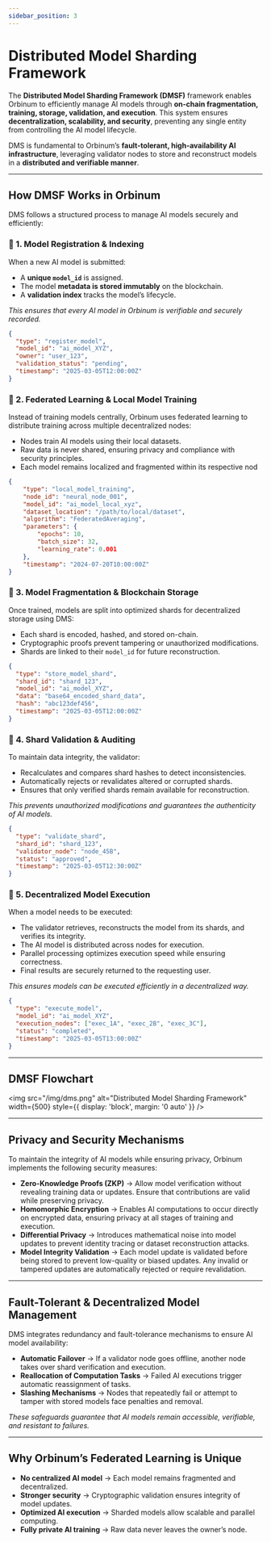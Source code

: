 ```yaml
---
sidebar_position: 3
---
```

# Distributed Model Sharding Framework

The **Distributed Model Sharding Framework (DMSF)** framework enables Orbinum to efficiently manage AI models through **on-chain fragmentation, training, storage, validation, and execution**. This system ensures **decentralization, scalability, and security**, preventing any single entity from controlling the AI model lifecycle.  

DMS is fundamental to Orbinum’s **fault-tolerant, high-availability AI infrastructure**, leveraging validator nodes to store and reconstruct models in a **distributed and verifiable manner**.  

---

## How DMSF Works in Orbinum

DMS follows a structured process to manage AI models securely and efficiently:  

### 🔹 1. Model Registration & Indexing

When a new AI model is submitted:

- A **unique `model_id`** is assigned.
- The model **metadata is stored immutably** on the blockchain.
- A **validation index** tracks the model’s lifecycle.

*This ensures that every AI model in Orbinum is verifiable and securely recorded.* 

```json
{
  "type": "register_model",
  "model_id": "ai_model_XYZ",
  "owner": "user_123",
  "validation_status": "pending",
  "timestamp": "2025-03-05T12:00:00Z"
}
```

 ### 🔹 2. Federated Learning & Local Model Training

Instead of training models centrally, Orbinum uses federated learning to distribute training across multiple decentralized nodes:

- Nodes train AI models using their local datasets.
- Raw data is never shared, ensuring privacy and compliance with security principles.
- Each model remains localized and fragmented within its respective nod

```json
{
    "type": "local_model_training",
    "node_id": "neural_node_001",
    "model_id": "ai_model_local_xyz",
    "dataset_location": "/path/to/local/dataset",
    "algorithm": "FederatedAveraging",
    "parameters": {
        "epochs": 10,
        "batch_size": 32,
        "learning_rate": 0.001
    },
    "timestamp": "2024-07-20T10:00:00Z"
}
```

### 🔹 3. Model Fragmentation & Blockchain Storage

Once trained, models are split into optimized shards for decentralized storage using DMS:

- Each shard is encoded, hashed, and stored on-chain.
- Cryptographic proofs prevent tampering or unauthorized modifications.
- Shards are linked to their `model_id` for future reconstruction.

```json
{
  "type": "store_model_shard",
  "shard_id": "shard_123",
  "model_id": "ai_model_XYZ",
  "data": "base64_encoded_shard_data",
  "hash": "abc123def456",
  "timestamp": "2025-03-05T12:00:00Z"
}
```

### 🔹 4. Shard Validation & Auditing

To maintain data integrity, the validator:

- Recalculates and compares shard hashes to detect inconsistencies.
- Automatically rejects or revalidates altered or corrupted shards.
- Ensures that only verified shards remain available for reconstruction.

*This prevents unauthorized modifications and guarantees the authenticity of AI models.*

```json
{
  "type": "validate_shard",
  "shard_id": "shard_123",
  "validator_node": "node_45B",
  "status": "approved",
  "timestamp": "2025-03-05T12:30:00Z"
}
```

### 🔹 5. Decentralized Model Execution

When a model needs to be executed:

- The validator retrieves, reconstructs the model from its shards, and verifies its integrity.
- The AI model is distributed across nodes for execution.
- Parallel processing optimizes execution speed while ensuring correctness.
- Final results are securely returned to the requesting user.

*This ensures models can be executed efficiently in a decentralized way.*

```json
{
  "type": "execute_model",
  "model_id": "ai_model_XYZ",
  "execution_nodes": ["exec_1A", "exec_2B", "exec_3C"],
  "status": "completed",
  "timestamp": "2025-03-05T13:00:00Z"
}
```

---

## DMSF Flowchart

<img src="/img/dms.png" alt="Distributed Model Sharding Framework" width={500} style={{ display: 'block', margin: '0 auto' }} />

---

## **Privacy and Security Mechanisms**  

To maintain the integrity of AI models while ensuring privacy, Orbinum implements the following security measures:  

- **Zero-Knowledge Proofs (ZKP)** → Allow model verification without revealing training data or updates. Ensure that contributions are valid while preserving privacy.  
- **Homomorphic Encryption** → Enables AI computations to occur directly on encrypted data, ensuring privacy at all stages of training and execution.  
- **Differential Privacy** → Introduces mathematical noise into model updates to prevent identity tracing or dataset reconstruction attacks.  
- **Model Integrity Validation** → Each model update is validated before being stored to prevent low-quality or biased updates. Any invalid or tampered updates are automatically rejected or require revalidation.  

---

## Fault-Tolerant & Decentralized Model Management
DMS integrates redundancy and fault-tolerance mechanisms to ensure AI model availability:

- **Automatic Failover** → If a validator node goes offline, another node takes over shard verification and execution.
- **Reallocation of Computation Tasks** → Failed AI executions trigger automatic reassignment of tasks.
- **Slashing Mechanisms** → Nodes that repeatedly fail or attempt to tamper with stored models face penalties and removal.

*These safeguards guarantee that AI models remain accessible, verifiable, and resistant to failures.*

---

## **Why Orbinum’s Federated Learning is Unique**  

- **No centralized AI model** → Each model remains fragmented and decentralized.  
- **Stronger security** → Cryptographic validation ensures integrity of model updates.  
- **Optimized AI execution** → Sharded models allow scalable and parallel computing.  
- **Fully private AI training** → Raw data never leaves the owner’s node.  